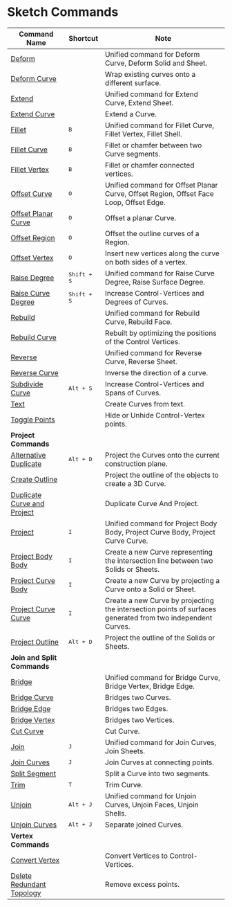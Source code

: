 # Sketch Commands

| Command Name                                                      | Shortcut                   | Note                                                                                                       |
| ----------------------------------------------------------------- | -------------------------- | ---------------------------------------------------------------------------------------------------------- |
| [Deform](/sketch/deform)                                           |                            | Unified command for Deform Curve, Deform Solid and Sheet.                                                   |
| [Deform Curve](/sketch/deform-sketch)                              |                            | Wrap existing curves onto a different surface.                                                              |
| [Extend](/sketch/extend)                                           |                            | Unified command for Extend Curve, Extend Sheet.                                                             |
| [Extend Curve](/sketch/extend-curve)                               |                            | Extend a Curve.                                                                                             |
| [Fillet](/sketch/fillet)                                           | <kbd>B</kbd>               | Unified command for Fillet Curve, Fillet Vertex, Fillet Shell.                                              |
| [Fillet Curve](/sketch/fillet-curve)                               | <kbd>B</kbd>               | Fillet or chamfer between two Curve segments.                                                               |
| [Fillet Vertex](/sketch/fillet-vertex)                             | <kbd>B</kbd>               | Fillet or chamfer connected vertices.                                                                       |
| [Offset Curve](/sketch/offset-curve)                               | <kbd>O</kbd>               | Unified command for Offset Planar Curve, Offset Region, Offset Face Loop, Offset Edge.                      |
| [Offset Planar Curve](/sketch/offset-planar-curve)                 | <kbd>O</kbd>               | Offset a planar Curve.                                                                                      |
| [Offset Region](/sketch/offset-region)                             | <kbd>O</kbd>               | Offset the outline curves of a Region.                                                                      |
| [Offset Vertex](/sketch/offset-vertex)                             | <kbd>O</kbd>               | Insert new vertices along the curve on both sides of a vertex.                                              |
| [Raise Degree](/sketch/raise-degree)                               | <kbd>Shift + S</kbd>       | Unified command for Raise Curve Degree, Raise Surface Degree.                                               |
| [Raise Curve Degree](/sketch/raise-curve-degree)                   | <kbd>Shift + S</kbd>       | Increase Control-Vertices and Degrees of Curves.                                                            |
| [Rebuild](/sketch/rebuild)                                         |                            | Unified command for Rebuild Curve, Rebuild Face.                                                            |
| [Rebuild Curve](/sketch/rebuild-curve)                             |                            | Rebuilt by optimizing the positions of the Control Vertices.                                                |
| [Reverse](/sketch/reverse)                                         |                            | Unified command for Reverse Curve, Reverse Sheet.                                                           |
| [Reverse Curve](/sketch/reverse-curve)                             |                            | Inverse the direction of a curve.                                                                           |
| [Subdivide Curve](/sketch/subdivide-curve)                         | <kbd>Alt + S</kbd>         | Increase Control-Vertices and Spans of Curves.                                                              |
| [Text](/sketch/text)                                               |                            | Create Curves from text.                                                                                    |
| [Toggle Points](/sketch/toggle-points)                             |                            | Hide or Unhide Control-Vertex points.                                                                       |
| **Project Commands**                                               |                           |                                                                                                            |
| [Alternative Duplicate](/sketch/alternative-duplicate)             | <kbd>Alt + D</kbd>       | Project the Curves onto the current construction plane.                                                     |
| [Create Outline](/sketch/create-outline)                           |                          | Project the outline of the objects to create a 3D Curve.                                                    |
| [Duplicate Curve and Project](/sketch/duplicate-curve-and-project) |                          | Duplicate Curve And Project.                                                                                |
| [Project](/sketch/project)                                         | <kbd>I</kbd>             | Unified command for Project Body Body, Project Curve Body, Project Curve Curve.                             |
| [Project Body Body](/sketch/project-body-body)                     | <kbd>I</kbd>             | Create a new Curve representing the intersection line between two Solids or Sheets.                         |
| [Project Curve Body](/sketch/project-curve-body)                   | <kbd>I</kbd>             | Create a new Curve by projecting a Curve onto a Solid or Sheet.                                             |
| [Project Curve Curve](/sketch/project-curve-curve)                 | <kbd>I</kbd>             | Create a new Curve by projecting the intersection points of surfaces generated from two independent Curves. |
| [Project Outline](/sketch/project-outline)                         | <kbd>Alt + D</kbd>       | Project the outline of the Solids or Sheets.                                                                |
| **Join and Split Commands**                                        |                          |                                                                                                            |
| [Bridge](/sketch/bridge)                                           |                          | Unified command for Bridge Curve, Bridge Vertex, Bridge Edge.                                               |
| [Bridge Curve](/sketch/bridge-curve)                               |                          | Bridges two Curves.                                                                                         |
| [Bridge Edge](/sketch/bridge-edge)                                 |                          | Bridges two Edges.                                                                                          |
| [Bridge Vertex](/sketch/bridge-vertex)                             |                          | Bridges two Vertices.                                                                                       |
| [Cut Curve](/sketch/cut-curve)                                     |                          | Cut Curve.                                                                                                  |
| [Join](/sketch/join)                                               | <kbd>J</kbd>             | Unified command for Join Curves, Join Sheets.                                                               |
| [Join Curves](/sketch/join-curves)                                 | <kbd>J</kbd>             | Join Curves at connecting points.                                                                           |
| [Split Segment](/sketch/split-segment)                             |                          | Split a Curve into two segments.                                                                            |
| [Trim](/sketch/trim)                                               | <kbd>T</kbd>             | Trim Curve.                                                                                                 |
| [Unjoin](/sketch/unjoin)                                           | <kbd>Alt + J</kbd>       | Unified command for Unjoin Curves, Unjoin Faces, Unjoin Shells.                                             |
| [Unjoin Curves](/sketch/unjoin-curve)                              | <kbd>Alt + J</kbd>       | Separate joined Curves.                                                                                     |
| **Vertex Commands**                                                |                          |                                                                                                            |
| [Convert Vertex](/sketch/convert-vertex)                           |                          | Convert Vertices to Control-Vertices.                                                                       |
| [Delete Redundant Topology](/sketch/delete-redundant-topology)     |                          | Remove excess points.                                                                                       |
